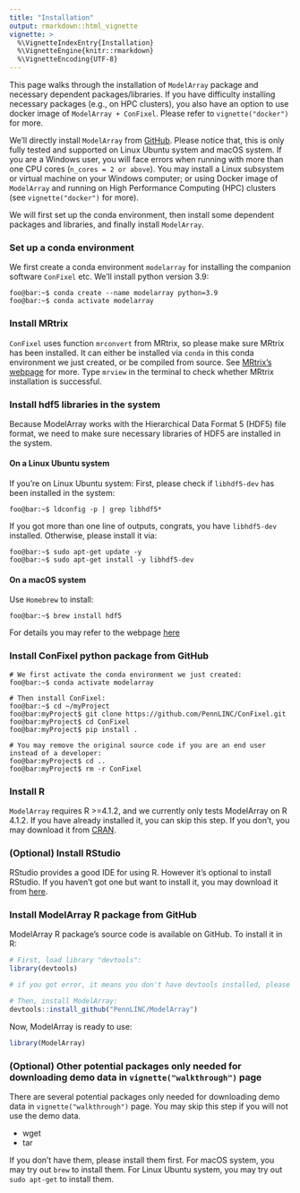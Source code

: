 ```yaml
---
title: "Installation"
output: rmarkdown::html_vignette
vignette: >
  %\VignetteIndexEntry{Installation}
  %\VignetteEngine{knitr::rmarkdown}
  %\VignetteEncoding{UTF-8}
---
```


This page walks through the installation of `ModelArray` package and necessary dependent packages/libraries. If you have difficulty installing necessary packages (e.g., on HPC clusters), you also have an option to use docker image of `ModelArray + ConFixel`. Please refer to `vignette("docker")` for more.

We'll directly install `ModelArray` from [GitHub](https://github.com/PennLINC/ModelArray). Please notice that, this is only fully tested and supported on Linux Ubuntu system and macOS system. If you are a Windows user, you will face errors when running with more than one CPU cores (`n_cores = 2 or above`). You may install a Linux subsystem or virtual machine on your Windows computer; or using Docker image of `ModelArray` and running on High Performance Computing (HPC) clusters (see `vignette("docker")` for more).

We will first set up the conda environment, then install some dependent packages and libraries, and finally install `ModelArray`.

### Set up a conda environment

We first create a conda environment `modelarray` for installing the companion software `ConFixel` etc. We'll install python version 3.9:

``` .console
foo@bar:~$ conda create --name modelarray python=3.9
foo@bar:~$ conda activate modelarray
```

### Install MRtrix

`ConFixel` uses function `mrconvert` from MRtrix, so please make sure MRtrix has been installed. It can either be installed via `conda` in this conda environment we just created, or be compiled from source. See [MRtrix's webpage](https://www.mrtrix.org/download/) for more. Type `mrview` in the terminal to check whether MRtrix installation is successful.

### Install hdf5 libraries in the system

Because ModelArray works with the Hierarchical Data Format 5 (HDF5) file format, we need to make sure necessary libraries of HDF5 are installed in the system.

#### On a Linux Ubuntu system

If you're on Linux Ubuntu system: First, please check if `libhdf5-dev` has been installed in the system:

``` .console
foo@bar:~$ ldconfig -p | grep libhdf5*
```

If you got more than one line of outputs, congrats, you have `libhdf5-dev` installed. Otherwise, please install it via:

``` .console
foo@bar:~$ sudo apt-get update -y
foo@bar:~$ sudo apt-get install -y libhdf5-dev
```

#### On a macOS system

Use `Homebrew` to install:

``` .console
foo@bar:~$ brew install hdf5
```

For details you may refer to the webpage [here](https://formulae.brew.sh/formula/hdf5)

### Install ConFixel python package from GitHub
``` .console
# We first activate the conda environment we just created:
foo@bar:~$ conda activate modelarray  

# Then install ConFixel:
foo@bar:~$ cd ~/myProject
foo@bar:myProject$ git clone https://github.com/PennLINC/ConFixel.git
foo@bar:myProject$ cd ConFixel
foo@bar:myProject$ pip install .

# You may remove the original source code if you are an end user instead of a developer:
foo@bar:myProject$ cd ..
foo@bar:myProject$ rm -r ConFixel
```


### Install R

`ModelArray` requires R >=4.1.2, and we currently only tests ModelArray on R 4.1.2. If you have already installed it, you can skip this step. If you don't, you may download it from [CRAN](https://cran.r-project.org/).

### (Optional) Install RStudio

RStudio provides a good IDE for using R. However it's optional to install RStudio. If you haven't got one but want to install it, you may download it from [here](https://www.rstudio.com/products/rstudio/download/).

### Install ModelArray R package from GitHub

ModelArray R package's source code is available on GitHub. To install it in R:
```r
# First, load library "devtools":
library(devtools)

# if you got error, it means you don't have devtools installed, please install it by: install.packages("devtools")

# Then, install ModelArray:
devtools::install_github("PennLINC/ModelArray")
```

Now, ModelArray is ready to use:
```r
library(ModelArray)
```

### (Optional) Other potential packages only needed for downloading demo data in `vignette("walkthrough")` page
There are several potential packages only needed for downloading demo data in `vignette("walkthrough")` page. You may skip this step if you will not use the demo data.

* wget
* tar

If you don't have them, please install them first. For macOS system, you may try out `brew` to install them. For Linux Ubuntu system, you may try out `sudo apt-get` to install them.
